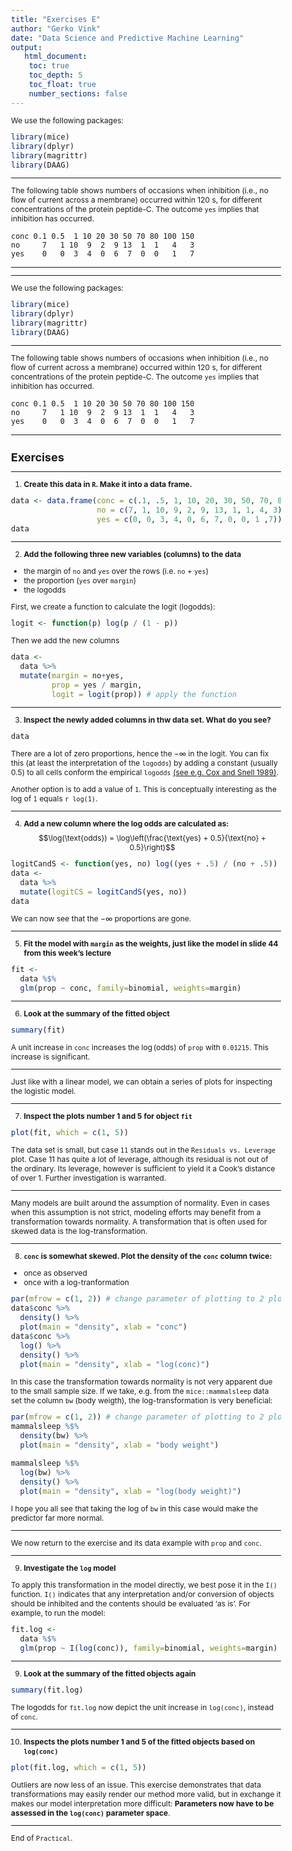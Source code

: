 ```yaml
---
title: "Exercises E"
author: "Gerko Vink"
date: "Data Science and Predictive Machine Learning"
output: 
   html_document:
    toc: true
    toc_depth: 5
    toc_float: true
    number_sections: false
---
```

  
<style type="text/css">
  
body{ /* Normal  */
  font-size: 12px;
  }
td {  /* Table  */
  font-size: 12px;
}
h1.title {
  font-size: 18px;
  color: DarkBlue;
}
h1 { /* Header 1 */
  font-size: 18px;
}
h2 { /* Header 2 */
  font-size: 18px;
}
h3 { /* Header 3 */
  font-size: 18px;
}
code.r{ /* Code block */
  font-size: 12px;
}
pre { /* Code block - determines code spacing between lines */
  font-size: 14px;
}
</style>

We use the following packages:
```r
library(mice)
library(dplyr)
library(magrittr)
library(DAAG)
```

---

The following table shows numbers of occasions when inhibition (i.e., no flow of current across a membrane) occurred within 120 s, for different concentrations of the protein peptide-C. The outcome `yes` implies that inhibition has occurred.

    conc 0.1 0.5  1 10 20 30 50 70 80 100 150 
    no     7   1 10  9  2  9 13  1  1   4   3 
    yes    0   0  3  4  0  6  7  0  0   1   7

---

---

We use the following packages:
```r
library(mice)
library(dplyr)
library(magrittr)
library(DAAG)
```

---

The following table shows numbers of occasions when inhibition (i.e., no flow of current across a membrane) occurred within 120 s, for different concentrations of the protein peptide-C. The outcome `yes` implies that inhibition has occurred.

    conc 0.1 0.5  1 10 20 30 50 70 80 100 150 
    no     7   1 10  9  2  9 13  1  1   4   3 
    yes    0   0  3  4  0  6  7  0  0   1   7

---

# Exercises

---

1. **Create this data in `R`. Make it into a data frame.**
```r
data <- data.frame(conc = c(.1, .5, 1, 10, 20, 30, 50, 70, 80, 100, 150),
                   no = c(7, 1, 10, 9, 2, 9, 13, 1, 1, 4, 3),
                   yes = c(0, 0, 3, 4, 0, 6, 7, 0, 0, 1 ,7)) 
data
```


---

2. **Add the following three new variables (columns) to the data**

- the margin of `no` and `yes` over the rows (i.e. `no` + `yes`)
- the proportion (`yes` over `margin`)
- the logodds

First, we create a function to calculate the logit (logodds):
```r
logit <- function(p) log(p / (1 - p))
```

Then we add the new columns
```r
data <- 
  data %>% 
  mutate(margin = no+yes,
         prop = yes / margin,
         logit = logit(prop)) # apply the function
```

---

3. **Inspect the newly added columns in thw data set. What do you see?**
```r
data
```

There are a lot of zero proportions, hence the $-\infty$ in the logit. You can fix this (at least the interpretation of the `logodds`) by adding a constant (usually 0.5) to all cells conform the empirical `logodds` [(see e.g. Cox and Snell 1989)](http://www.amazon.com/Analysis-Edition-Monographs-Statistics-Probability/dp/0412306204). 

Another option is to add a value of `1`. This is conceptually interesting as the log of `1` equals `r log(1)`. 

---

4. **Add a new column where the log odds are calculated as:**
$$\log(\text{odds}) = \log\left(\frac{\text{yes} + 0.5}{\text{no} + 0.5}\right)$$
```r
logitCandS <- function(yes, no) log((yes + .5) / (no + .5))
data <- 
  data %>% 
  mutate(logitCS = logitCandS(yes, no))
data
```
We can now see that the $-\infty$ proportions are gone.

---

5. **Fit the model with `margin` as the weights, just like the model in slide 44 from this week's lecture**
```r
fit <- 
  data %$%
  glm(prop ~ conc, family=binomial, weights=margin)
```

---

6. **Look at the summary of the fitted object**
```r
summary(fit)
```

A unit increase in `conc` increases the $\log(\text{odds})$ of `prop` with `0.01215`. This increase is significant. 

---

Just like with a linear model, we can obtain a series of plots for inspecting the logistic model. 

---

7. **Inspect the plots number 1 and 5 for object `fit`**
```r
plot(fit, which = c(1, 5))
```

The data set is small, but case `11` stands out in the `Residuals vs. Leverage` plot. Case 11 has quite a lot of leverage, although its residual is not out of the ordinary. Its leverage, however is sufficient to yield it a Cook's distance of over 1. Further investigation is warranted. 

---

Many models are built around the assumption of normality. Even in cases when this assumption is not strict, modeling efforts may benefit from a transformation towards normality. A transformation that is often used for skewed data is the log-transformation.

---

8. **`conc` is somewhat skewed. Plot the density of the `conc` column twice:**

- once as observed
- once with a log-tranformation

```r
par(mfrow = c(1, 2)) # change parameter of plotting to 2 plots side-by-side
data$conc %>%
  density() %>%
  plot(main = "density", xlab = "conc")
data$conc %>% 
  log() %>%
  density() %>%
  plot(main = "density", xlab = "log(conc)")
```

In this case the transformation towards normality is not very apparent due to the small sample size. If we take, e.g. from the `mice::mammalsleep` data set the column `bw` (body weigth), the log-transformation is very beneficial:

```r
par(mfrow = c(1, 2)) # change parameter of plotting to 2 plots side-by-side
mammalsleep %$%
  density(bw) %>%
  plot(main = "density", xlab = "body weight")

mammalsleep %$% 
  log(bw) %>%
  density() %>%
  plot(main = "density", xlab = "log(body weight)")
```

I hope you all see that taking the log of `bw` in this case would make the predictor far more normal.

---

We now return to the exercise and its data example with `prop` and `conc`.

---

9. **Investigate the `log` model**

To apply this transformation in the model directly, we best pose it in the `I()` function. `I()` indicates that any interpretation and/or conversion of objects should be inhibited and the contents should be evaluated 'as is'. For example, to run the model:

```r
fit.log <- 
  data %$%
  glm(prop ~ I(log(conc)), family=binomial, weights=margin)
```

---

9. **Look at the summary of the fitted objects again**
```r
summary(fit.log)
```
The logodds for `fit.log` now depict the unit increase in `log(conc)`, instead of `conc`.

---

10. **Inspects the plots number 1 and 5 of the fitted objects based on `log(conc)`**
```r
plot(fit.log, which = c(1, 5))
```

Outliers are now less of an issue. This exercise demonstrates that data transformations may easily render our method more valid, but in exchange it makes our model interpretation more difficult: **Parameters now have to be assessed in the `log(conc)` parameter space**. 

---

End of `Practical`. 